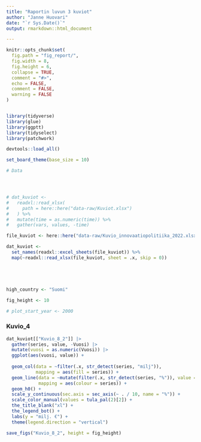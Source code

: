 ```yaml
---
title: "Raportin luvun 3 kuviot"
author: "Janne Huovari"
date: "`r Sys.Date()`"
output: rmarkdown::html_document

---
```


```r
knitr::opts_chunk$set(
  fig.path = "fig_report/",
  fig.width = 8,
  fig.height = 6,
  collapse = TRUE,
  comment = "#>", 
  echo = FALSE, 
  comment = FALSE, 
  warning = FALSE
)


library(tidyverse)
library(glue)
library(ggptt)
library(tidyselect)
library(patchwork)

devtools::load_all()

set_board_theme(base_size = 10)

# Data




# dat_kuviot <- 
#   readxl::read_xlsx(
#     path = here::here("data-raw/Kuviot.xlsx")
#   ) %>% 
#   mutate(time = as.numeric(time)) %>% 
#   gather(vars, values, -time)

file_kuviot <- here::here("data-raw/Kuvio_innovaatiopolitiika_2022.xlsx")

dat_kuviot <- 
  set_names(readxl::excel_sheets(file_kuviot)) %>% 
  map(~readxl::read_xlsx(file_kuviot, sheet = .x, skip = 0))  





high_country <- "Suomi"

fig_height <- 10

# plot_start_year <- 2000

```

### Kuvio_4

```r

dat_kuviot[["Kuvio_8_2"]] |> 
  gather(series, value, -Vuosi) |> 
  mutate(vuosi = as.numeric(Vuosi)) |> 
  ggplot(aes(vuosi, value)) +
  
  geom_col(data = ~filter(.x, str_detect(series, "milj")), 
           mapping = aes(fill = series)) +
  geom_line(data = ~mutate(filter(.x, str_detect(series, "%")), value = 10 * value),
            mapping = aes(colour = series)) +
  geom_h0() +
  scale_y_continuous(sec.axis = sec_axis(~ . / 10, name = "%")) +
  scale_color_manual(values = tula_pal(2)[2]) +
  the_title_blank("xl") +
  the_legend_bot() +
  labs(y = "milj. €") +
  theme(legend.direction = "vertical") 

save_figs("Kuvio_8_2", height = fig_height)

```
